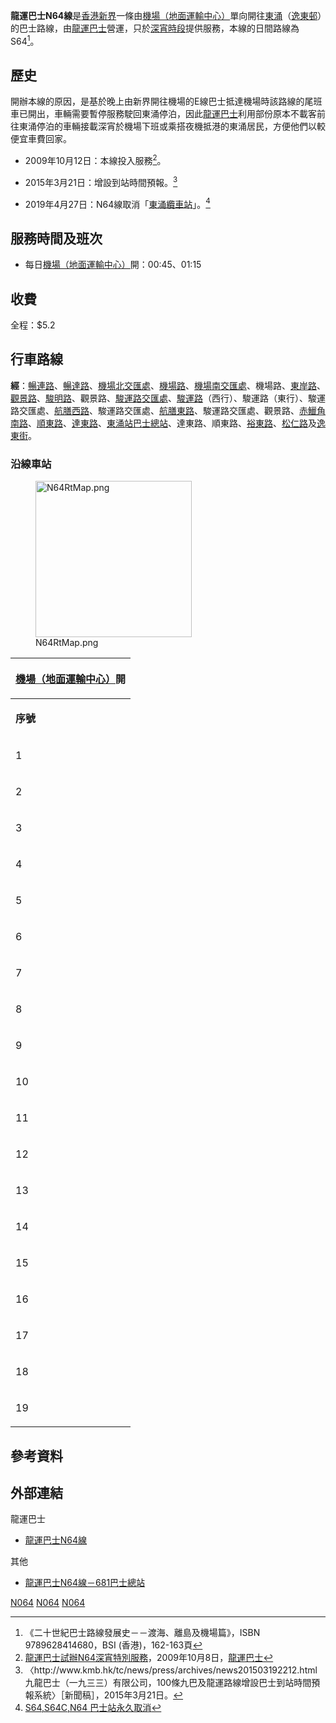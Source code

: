 {{公共汽車路線資訊
|路線名稱             = 龍運巴士N64線
|外文名稱             = Long Win Bus Route N64
|代表圖像             = LWB Route N64.jpg
|代表圖像二           = 
|經營者               = 龍運巴士
|所屬車廠             = 小蠔灣車廠（T）
|路線用車             = Enviro500（8**/84**/85**）<BR>Enviro500 MMC（95**）
|起點站               = [[香港國際機場|機場（地面運輸中心）]]
|途經地點             = [[香港國際機場一號客運大樓|一號客運大樓]]、機場後勤區、[[東涌站_(東涌綫)|東涌站]]
|終點站               = [[東涌_(香港)|東涌]]（[[逸東邨|逸東邨]]）
|路線性質             = 
|全程行駛里程         = 13.6公里
|全程行車時間         = 30分鐘
|服務時間             = 
|起點站服務時間       = 00:45、01:15
|終點站服務時間       = 不設回程
|班次頻率             = 固定班次
|全程收費             = $5.2
|服務時間以外替代路線 = [[龍運巴士S64線|龍運巴士S64線]]<BR>[[龍運巴士N31線|龍運巴士N31線]]（機場至東涌市中心）
|主要競爭交通         = [[城巴N21A線|城巴N21A線]]
}}

'''龍運巴士N64線'''是[[香港|香港]][[新界|新界]]一條由[[香港國際機場|機場（地面運輸中心）]]單向開往[[東涌_(香港)|東涌]]（[[逸東邨|逸東邨]]）的巴士路線，由[[龍運巴士|龍運巴士]]營運，只於[[香港通宵巴士路線|深宵時段]]提供服務，本線的日間路線為S64<ref>《二十世紀巴士路線發展史－－渡海、離島及機場篇》，ISBN 9789628414680，BSI (香港)，162-163頁</ref>。

==歷史==
開辦本線的原因，是基於晚上由新界開往機場的E線巴士抵達機場時該路線的尾班車已開出，車輛需要暫停服務駛回東涌停泊，因此[[龍運巴士|龍運巴士]]利用部份原本不載客前往東涌停泊的車輛接載深宵於機場下班或乘搭夜機抵港的東涌居民，方便他們以較便宜車費回家。

*2009年10月12日：本線投入服務<ref>[http://www.kmb.hk/tc/news/press/archives/news20091008473.html 龍運巴士試辦N64深宵特別服務]，2009年10月8日，[[龍運巴士|龍運巴士]]</ref>。

*2015年3月21日：增設到站時間預報。<ref>〈http://www.kmb.hk/tc/news/press/archives/news201503192212.html 九龍巴士（一九三三）有限公司，100條九巴及龍運路線增設巴士到站時間預報系統〉［新聞稿］，2015年3月21日。</ref>

*2019年4月27日：N64線取消「[[東涌站_(昂坪360)|東涌纜車站]]」。<ref>[http://search.kmb.hk/kmbwebsite/AnnouncementPicture.ashx?url=1556155716_8816_0.pdf S64,S64C,N64 巴士站永久取消]</ref>

==服務時間及班次==
*每日[[香港國際機場|機場（地面運輸中心）]]開：00:45、01:15

==收費==
全程：$5.2
{{fare-remarks|LWB|fcs=Y}}

==行車路線==
'''經'''：[[暢連路|暢連路]]、[[暢達路|暢達路]]、[[機場北交匯處|機場北交匯處]]、[[機場路_(香港)|機場路]]、[[機場南交匯處|機場南交匯處]]、機場路、[[東岸路|東岸路]]、[[觀景路|觀景路]]、[[駿明路|駿明路]]、觀景路、[[駿運路交匯處|駿運路交匯處]]、[[駿運路|駿運路]]（西行）、駿運路（東行）、駿運路交匯處、[[航膳西路|航膳西路]]、駿運路交匯處、[[航膳東路|航膳東路]]、駿運路交匯處、觀景路、[[赤鱲角南路|赤鱲角南路]]、[[順東路|順東路]]、[[達東路|達東路]]、[[東涌站巴士總站|東涌站巴士總站]]、達東路、順東路、[[裕東路|裕東路]]、[[松仁路_(香港)|松仁路]]及[[逸東街|逸東街]]。

===沿線車站===
[[File:N64RtMap.png|250px]]
{|class="wikitable" style="text-align: center"
!colspan=3|[[香港國際機場|機場（地面運輸中心）]]開
|-
!'''序號'''!!'''車站名稱'''!!'''位置'''
|- 
|1||colspan=2|[[機場（地面運輸中心）巴士總站|機場（地面運輸中心）巴士總站]]
|-
|2||[[香港國際機場一號客運大樓|一號客運大樓]]||[[暢達路|暢達路]]
|-
|3||colspan=2|暢達路
|-
|4||[[富豪機場酒店|富豪機場酒店]]||暢達路
{{Routemapbreak|colspan=3|[[機場路|機場路]]}}
|-
|5||[[國泰城|國泰城]]||[[駿明路|駿明路]]
|- 
|6||[[駿運南路|駿運南路]]||rowspan=2|[[駿運路|駿運路]]
|-
|7||[[超級一號貨站|香港空運貨站]]
|-
|8||[[香港郵政|空郵中心]]||rowspan=2|[[航膳西路|航膳西路]]
|-
|9||[[機場警署|機場警署]]
|-
|10||[[香港消防局列表#新界西南區|機場消防局]]||rowspan=2|航膳東路
|-
|11||[[國泰航空飲食服務|國泰航膳中心]]
|-
|12||[[國泰城|國泰城]]||rowspan=2|觀景路
|-
|13||[[飛機燃料庫|飛機燃料庫]]
{{Routemapbreak|colspan=3|[[赤鱲角南路|赤鱲角南路]]}}
|-
|14||[[東涌站_(東涌綫)|東涌站]]||[[東涌站巴士總站|東涌站巴士總站]]
|-
|15||[[東堤灣畔|東堤灣畔]]||rowspan=2|[[順東路|順東路]]
|-
|16||[[裕東苑|裕東苑]]
|-
|17||[[北大嶼山醫院|北大嶼山醫院]]||[[松仁路_(香港)|松仁路]]
|-
|18||[[逸東邨|逸東邨]]居逸樓||[[逸東街|逸東街]]
|-
|19||逸東邨巴士總站||[[逸東邨公共交通總站|逸東邨公共交通總站]]
|}

==參考資料==
{{reflist}}

==外部連結==
;龍運巴士
*[http://www.kmb.hk/tc/services/search.html?busno=N64 龍運巴士N64線]
;其他
*[http://www.681busterminal.com/n64.html 龍運巴士N64線－681巴士總站]

{{香港通宵巴士路線列表}}
{{離島區巴士路線列表}}

[[Category:龍運巴士路線|N064]]
[[Category:機場巴士路線|N064]]
[[Category:離島區巴士路線|N064]]